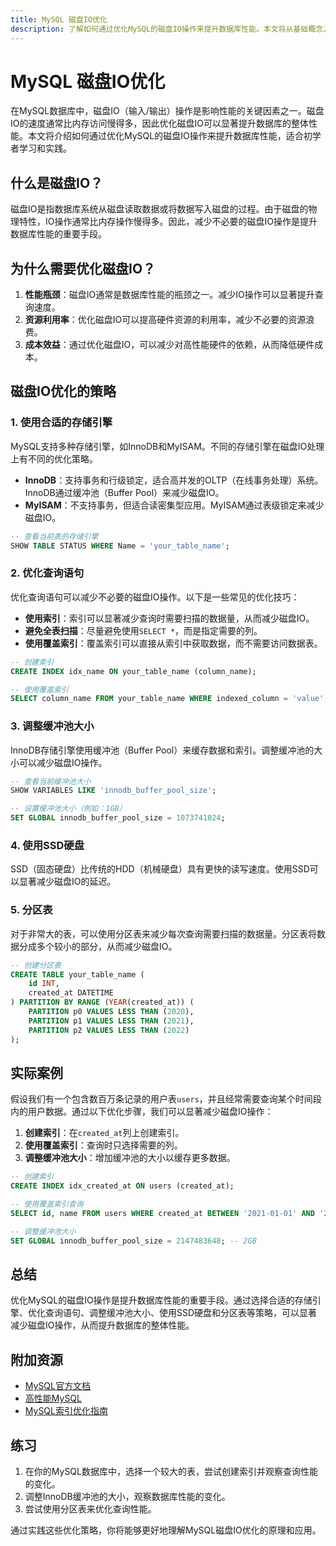 ```yaml
---
title: MySQL 磁盘IO优化
description: 了解如何通过优化MySQL的磁盘IO操作来提升数据库性能。本文将从基础概念入手，逐步讲解优化策略，并提供实际案例和代码示例。
---
```


# MySQL 磁盘IO优化

在MySQL数据库中，磁盘IO（输入/输出）操作是影响性能的关键因素之一。磁盘IO的速度通常比内存访问慢得多，因此优化磁盘IO可以显著提升数据库的整体性能。本文将介绍如何通过优化MySQL的磁盘IO操作来提升数据库性能，适合初学者学习和实践。

## 什么是磁盘IO？

磁盘IO是指数据库系统从磁盘读取数据或将数据写入磁盘的过程。由于磁盘的物理特性，IO操作通常比内存操作慢得多。因此，减少不必要的磁盘IO操作是提升数据库性能的重要手段。

## 为什么需要优化磁盘IO？

1. **性能瓶颈**：磁盘IO通常是数据库性能的瓶颈之一。减少IO操作可以显著提升查询速度。
2. **资源利用率**：优化磁盘IO可以提高硬件资源的利用率，减少不必要的资源浪费。
3. **成本效益**：通过优化磁盘IO，可以减少对高性能硬件的依赖，从而降低硬件成本。

## 磁盘IO优化的策略

### 1. 使用合适的存储引擎

MySQL支持多种存储引擎，如InnoDB和MyISAM。不同的存储引擎在磁盘IO处理上有不同的优化策略。

- **InnoDB**：支持事务和行级锁定，适合高并发的OLTP（在线事务处理）系统。InnoDB通过缓冲池（Buffer Pool）来减少磁盘IO。
- **MyISAM**：不支持事务，但适合读密集型应用。MyISAM通过表级锁定来减少磁盘IO。

```sql
-- 查看当前表的存储引擎
SHOW TABLE STATUS WHERE Name = 'your_table_name';
```

### 2. 优化查询语句

优化查询语句可以减少不必要的磁盘IO操作。以下是一些常见的优化技巧：

- **使用索引**：索引可以显著减少查询时需要扫描的数据量，从而减少磁盘IO。
- **避免全表扫描**：尽量避免使用`SELECT *`，而是指定需要的列。
- **使用覆盖索引**：覆盖索引可以直接从索引中获取数据，而不需要访问数据表。

```sql
-- 创建索引
CREATE INDEX idx_name ON your_table_name (column_name);

-- 使用覆盖索引
SELECT column_name FROM your_table_name WHERE indexed_column = 'value';
```

### 3. 调整缓冲池大小

InnoDB存储引擎使用缓冲池（Buffer Pool）来缓存数据和索引。调整缓冲池的大小可以减少磁盘IO操作。

```sql
-- 查看当前缓冲池大小
SHOW VARIABLES LIKE 'innodb_buffer_pool_size';

-- 设置缓冲池大小（例如：1GB）
SET GLOBAL innodb_buffer_pool_size = 1073741824;
```

### 4. 使用SSD硬盘

SSD（固态硬盘）比传统的HDD（机械硬盘）具有更快的读写速度。使用SSD可以显著减少磁盘IO的延迟。

### 5. 分区表

对于非常大的表，可以使用分区表来减少每次查询需要扫描的数据量。分区表将数据分成多个较小的部分，从而减少磁盘IO。

```sql
-- 创建分区表
CREATE TABLE your_table_name (
    id INT,
    created_at DATETIME
) PARTITION BY RANGE (YEAR(created_at)) (
    PARTITION p0 VALUES LESS THAN (2020),
    PARTITION p1 VALUES LESS THAN (2021),
    PARTITION p2 VALUES LESS THAN (2022)
);
```

## 实际案例

假设我们有一个包含数百万条记录的用户表`users`，并且经常需要查询某个时间段内的用户数据。通过以下优化步骤，我们可以显著减少磁盘IO操作：

1. **创建索引**：在`created_at`列上创建索引。
2. **使用覆盖索引**：查询时只选择需要的列。
3. **调整缓冲池大小**：增加缓冲池的大小以缓存更多数据。

```sql
-- 创建索引
CREATE INDEX idx_created_at ON users (created_at);

-- 使用覆盖索引查询
SELECT id, name FROM users WHERE created_at BETWEEN '2021-01-01' AND '2021-12-31';

-- 调整缓冲池大小
SET GLOBAL innodb_buffer_pool_size = 2147483648; -- 2GB
```

## 总结

优化MySQL的磁盘IO操作是提升数据库性能的重要手段。通过选择合适的存储引擎、优化查询语句、调整缓冲池大小、使用SSD硬盘和分区表等策略，可以显著减少磁盘IO操作，从而提升数据库的整体性能。

## 附加资源

- [MySQL官方文档](https://dev.mysql.com/doc/)
- [高性能MySQL](https://www.oreilly.com/library/view/high-performance-mysql/9781449332471/)
- [MySQL索引优化指南](https://www.mysqltutorial.org/mysql-index/mysql-index-basics/)

## 练习

1. 在你的MySQL数据库中，选择一个较大的表，尝试创建索引并观察查询性能的变化。
2. 调整InnoDB缓冲池的大小，观察数据库性能的变化。
3. 尝试使用分区表来优化查询性能。

通过实践这些优化策略，你将能够更好地理解MySQL磁盘IO优化的原理和应用。